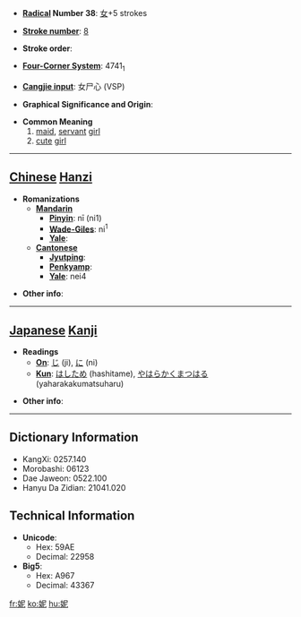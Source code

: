 * '''[[Wiktionary:Chinese radical index| Radical]] Number 38''': [[Wiktionary:Chinese radical index 女|女]]+5 strokes

* '''[[Wiktionary:Chinese total strokes index|Stroke number]]''': [[Wiktionary:Chinese total strokes index 8|8]]

* '''Stroke order''': 

* '''[[Wiktionary:Chinese four corner index|Four-Corner System]]''': 4741<sub>1</sub>

* '''[[Wiktionary:Chinese Cangjie index|Cangjie input]]''': 女尸心 (VSP)

* '''Graphical Significance and Origin''': 

* '''Common Meaning'''
*#[[maid]], [[servant]] [[girl]]
*# [[cute]] [[girl]]


----

== [[Chinese]] [[Hanzi]] ==

* '''Romanizations'''
** '''[[Mandarin]]'''
*** '''[[Pinyin]]''': nī (ni1)
*** '''[[Wade-Giles]]''': ni<sup>1</sup>
*** '''[[Yale]]''': 
** '''[[Cantonese]]'''
*** '''[[Jyutping]]''':
*** '''[[Penkyamp]]''': 
*** '''[[Yale]]''': nei4

* '''Other info''': 

----

== [[Japanese]] [[Kanji]] ==

* '''Readings'''
** '''[[On]]''': [[じ]] (ji), [[に]] (ni)
** '''[[Kun]]''': [[はしため]] (hashitame), [[やはらかくまつはる]] (yaharakakumatsuharu)

* '''Other info''':  

----

== Dictionary Information ==

* KangXi: 0257.140
* Morobashi: 06123
* Dae Jaweon: 0522.100
* Hanyu Da Zidian: 21041.020

== Technical Information ==

* '''Unicode''':
** Hex: 59AE
** Decimal: 22958
* '''Big5''':
** Hex: A967
** Decimal: 43367

[[fr:妮]]
[[ko:妮]]
[[hu:妮]]